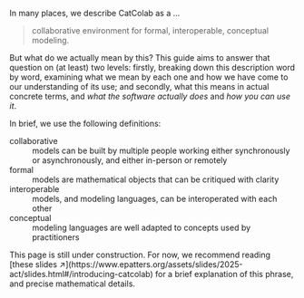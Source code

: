 
In many places, we describe CatColab as a ...

> collaborative environment for formal, interoperable, conceptual modeling.

But what do we actually mean by this?
This guide aims to answer that question on (at least) two levels: firstly, breaking down this description word by word, examining what we mean by each one and how we have come to our understanding of its use; and secondly, what this means in actual concrete terms, and *what the software actually does* and *how you can use it*.

In brief, we use the following definitions:

<dl>
  <dt>collaborative</dt>
  <dd>models can be built by multiple people working either synchronously or asynchronously, and either in-person or remotely</dd>
  <dt>formal</dt>
  <dd>models are mathematical objects that can be critiqued with clarity</dd>
  <dt>interoperable</dt>
  <dd>models, and modeling languages, can be interoperated with each other</dd>
  <dt>conceptual</dt>
  <dd>modeling languages are well adapted to concepts used by practitioners</dd>
</dl>

<Warning>
  This page is still under construction. For now, we recommend reading [these slides ↗](https://www.epatters.org/assets/slides/2025-act/slides.html#/introducing-catcolab) for a brief explanation of this phrase, and precise mathematical details.
</Warning>
